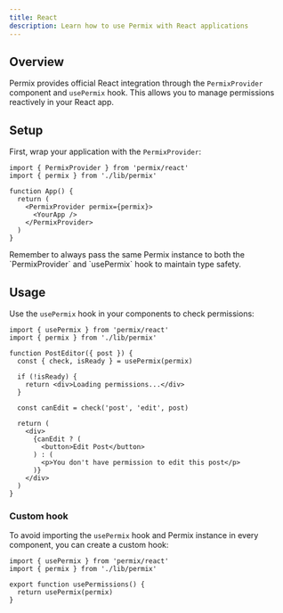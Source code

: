 ```yaml
---
title: React
description: Learn how to use Permix with React applications
---
```



## Overview

Permix provides official React integration through the `PermixProvider` component and `usePermix` hook. This allows you to manage permissions reactively in your React app.

<Steps>

<Step>

## Setup

First, wrap your application with the `PermixProvider`:

```tsx
import { PermixProvider } from 'permix/react'
import { permix } from './lib/permix'

function App() {
  return (
    <PermixProvider permix={permix}>
      <YourApp />
    </PermixProvider>
  )
}
```

<Callout>
Remember to always pass the same Permix instance to both the `PermixProvider` and `usePermix` hook to maintain type safety.
</Callout>

</Step>

<Step>

## Usage

Use the `usePermix` hook in your components to check permissions:

```tsx
import { usePermix } from 'permix/react'
import { permix } from './lib/permix'

function PostEditor({ post }) {
  const { check, isReady } = usePermix(permix)

  if (!isReady) {
    return <div>Loading permissions...</div>
  }

  const canEdit = check('post', 'edit', post)

  return (
    <div>
      {canEdit ? (
        <button>Edit Post</button>
      ) : (
        <p>You don't have permission to edit this post</p>
      )}
    </div>
  )
}
```

### Custom hook

To avoid importing the `usePermix` hook and Permix instance in every component, you can create a custom hook:

```tsx
import { usePermix } from 'permix/react'
import { permix } from './lib/permix'

export function usePermissions() {
  return usePermix(permix)
}
```


</Step>

</Steps>

